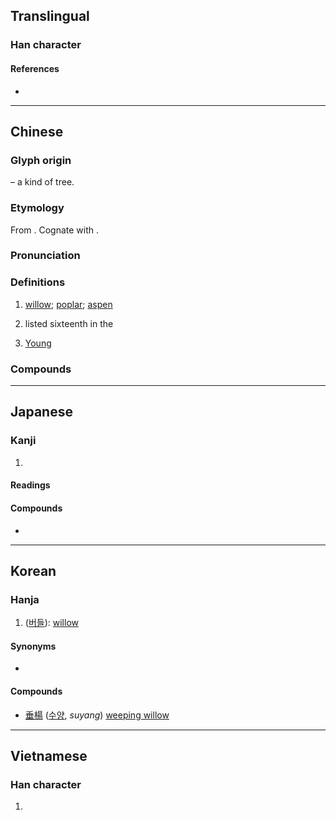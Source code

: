 {{also|杨}}
{{character info/new}}
==Translingual==

===Han character===
{{Han char|rn=75|rad=木|as=09|sn=13|four=46927|canj=DAMH|ids=⿰木昜}}

====References====
* {{Han ref|kx=0538.300|dkj=15112|dj=0926.110|hdz=21248.040|uh=694A|ud=26954|bh=B7A8|bd=47016}}

----

==Chinese==
{{zh-forms|s=杨}}

===Glyph origin===
{{Han etym}}
{{Han compound|木|昜|c1=s|c2=p|t1=tree, wood|ls=psc}} – a kind of tree.

===Etymology===
From {{inh|zh|sit-pro|*glaŋ||poplar, willow}}. Cognate with {{cog|bo|ལྕང་མ||willow}}.

===Pronunciation===
{{zh-pron
|m=yáng
|m-s=
|c=joeng4
|c-t=
|g=
|h=pfs=yòng
|j=
|mb=iô̤ng
|md=iòng 
|mn=xm,qz,tw:iûⁿ/zz:iôⁿ/xm,qz,tw:chhiûⁿ/zz:chhiôⁿ/xm,qz,tw:iông/zz:iâng
|mn_note=iûⁿ/iôⁿ, chhiûⁿ/chhiôⁿ - vernacular; iông/iâng - literary
|mn-t=ion5/iên5/iang5
|mn-t_note=ion5/iên5 - vernacular; iang5 - literary
|w=
|x=
|mc=y
|oc=y
|cat=n,pn
}}

===Definitions===
{{zh-hanzi}}

# [[willow]]; [[poplar]]; [[aspen]]
# {{surname|lang=zh|dot=,}} listed sixteenth in the ''{{w|Baijiaxing}}''
# [[Young]] {{gloss|English given name}}

===Compounds===
{{zh-der|楊梅|垂楊柳|垂楊|楊墨|楊志賣刀|水性楊花|楊泗將軍|潘楊之睦|楊花水性|楊柳腰|水楊酸|楊桃|桁楊|東門之楊|楊乃武|穿楊貫蝨|穿楊百步|穿楊|枯楊生稊|百步穿楊|白楊|楊太真|楊白頭|楊柳青|楊氏係數|楊貴妃|楊柳|楊戩|楊泗菩薩|楊花|楊白花|水楊|楊家將|楊四將軍|枯楊生華|楊枝魚|楊葉竄兒|胡楊|風裡楊花|赤楊|黃楊厄閏|響楊|章臺楊柳|青楊|銀白楊|綠楊垂柳|長楊|楊店|楊林溝|楊寨|楊家坳|楊林市|大楊樹|楊林|楊家廠|楊集|楊河|楊嶺|楊畈}}

----

==Japanese==

===Kanji===
{{ja-kanji|grade=n|rs=木09}}

# {{defn|lang=ja|sort=木09}}

====Readings====
{{ja-readings
|goon=よう<やう
|kanon=よう<やう
|kun=やなぎ-
}}

====Compounds====
* {{ja-r|楊枝|ようじ|gloss=toothpick}}

----

==Korean==

===Hanja===
{{ko-hanja|hangeul=양|eumhun=|rv=yang|mr=yang|y=yang}}

# ([[버들]]): [[willow]]

====Synonyms====
* {{l|ko|柳}}

====Compounds====
* [[垂楊]] ([[수양버들|수양]], ''suyang'') [[weeping willow]]

----

==Vietnamese==

===Han character===
{{vi-hantu|[[dương]], [[dàng]], [[thang]]|rs=木09}}

# {{defn|lang=vi|sort=木09}}